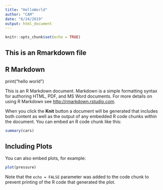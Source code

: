 ```yaml
---
title: "HelloWorld"
author: "CAM"
date: "6/24/2019"
output: html_document
---
```


```r
knitr::opts_chunk$set(echo = TRUE)
```
## This is an Rmarkdown file
## R Markdown

print("hello world")

This is an R Markdown document. Markdown is a simple formatting syntax for authoring HTML, PDF, and MS Word documents. For more details on using R Markdown see <http://rmarkdown.rstudio.com>.

When you click the **Knit** button a document will be generated that includes both content as well as the output of any embedded R code chunks within the document. You can embed an R code chunk like this:

```r
summary(cars)
```

## Including Plots

You can also embed plots, for example:

```r
plot(pressure)
```

Note that the `echo = FALSE` parameter was added to the code chunk to prevent printing of the R code that generated the plot.
